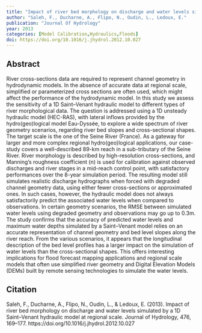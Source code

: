 ```yaml
---
title: "Impact of river bed morphology on discharge and water levels simulated by a 1D Saint–Venant hydraulic model at regional scale"
author: "Saleh, F., Ducharne, A., Flipo, N., Oudin, L., Ledoux, E."
publication: "Journal Of Hydrology"
year: 2013
categories: [Model Calibration,Hydraulics,Floods]
doi: https://doi.org/10.1016/j.jhydrol.2012.10.027
---
```


## Abstract

River cross-sections data are required to represent channel geometry in hydrodynamic models. In the absence of accurate data at regional scale, simplified or parameterized cross sections are often used, which might affect the performance of the hydrodynamic model. In this study we assess the sensitivity of a 1D Saint–Venant hydraulic model to different types of river morphological data. The question is addressed using a 1D unsteady hydraulic model (HEC-RAS), with lateral inflows provided by the hydro(geo)logical model Eau-Dyssée, to explore a wide spectrum of river geometry scenarios, regarding river bed slopes and cross-sectional shapes. The target scale is the one of the Seine River (France). As a gateway for larger and more complex regional hydro(geo)logical applications, our case-study covers a well-described 89-km reach in a sub-tributary of the Seine River. River morphology is described by high-resolution cross-sections, and Manning’s roughness coefficient (n) is used for calibration against observed discharges and river stages in a mid-reach control point, with satisfactory performances over the 8-year simulation period. The resulting model still simulates realistic discharge hydrographs when forced with degraded channel geometry data, using either fewer cross-sections or approximated ones. In such cases, however, the hydraulic model does not always satisfactorily predict the associated water levels when compared to observations. In certain geometry scenarios, the RMSE between simulated water levels using degraded geometry and observations may go up to 0.3m. The study confirms that the accuracy of predicted water levels and maximum water depths simulated by a Saint–Venant model relies on an accurate representation of channel geometry and bed level slopes along the river reach. From the various scenarios, it appears that the longitudinal description of the bed level profiles has a larger impact on the simulation of water levels than the cross-sectional shapes. This offers interesting implications for flood forecast mapping applications and regional scale models that often use simplified river geometry and Digital Elevation Models (DEMs) built by remote sensing technologies to simulate the water levels.

## Citation

Saleh, F., Ducharne, A., Flipo, N., Oudin, L., & Ledoux, E. (2013). Impact of river bed morphology on discharge and water levels simulated by a 1D Saint–Venant hydraulic model at regional scale. Journal of Hydrology, 476, 169–177. https://doi.org/10.1016/j.jhydrol.2012.10.027
